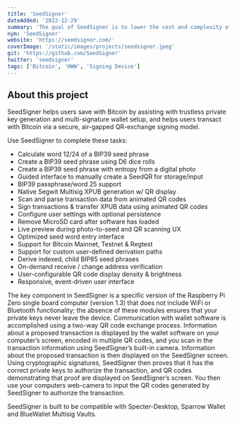 ```yaml
---
title: 'SeedSigner'
dateAdded: '2022-12-29'
summary: 'The goal of SeedSigner is to lower the cost and complexity of Bitcoin multi-signature wallet use. To accomplish this goal, SeedSigner offers anyone the opportunity to build a verifiably air-gapped, stateless Bitcoin signing device using inexpensive, publicly available hardware components (usually < $50).'
nym: 'SeedSigner'
website: 'https://seedsigner.com/'
coverImage: '/static/images/projects/seedsigner.jpeg'
git: 'https://github.com/SeedSigner'
twitter: 'seedsigner'
tags: ['Bitcoin', 'HWW', 'Signing Device']
---
```


## About this project

SeedSigner helps users save with Bitcoin by assisting with trustless private key generation and multi-signature wallet setup, and helps users transact with Bitcoin via a secure, air-gapped QR-exchange signing model.

Use SeedSigner to complete these tasks:

- Calculate word 12/24 of a BIP39 seed phrase
- Create a BIP39 seed phrase using D6 dice rolls
- Create a BIP39 seed phrase with entropy from a digital photo
- Guided interface to manually create a SeedQR for storage/input
- BIP39 passphrase/word 25 support
- Native Segwit Multisig XPUB generation w/ QR display
- Scan and parse transaction data from animated QR codes
- Sign transactions & transfer XPUB data using animated QR codes
- Configure user settings with optional persistence
- Remove MicroSD card after software has loaded
- Live preview during photo-to-seed and QR scanning UX
- Optimized seed word entry interface
- Support for Bitcoin Mainnet, Testnet & Regtest
- Support for custom user-defined derivation paths
- Derive indexed, child BIP85 seed phrases
- On-demand receive / change address verification
- User-configurable QR code display density & brightness
- Responsive, event-driven user interface

The key component in SeedSigner is a specific version of the Raspberry Pi Zero single board computer (version 1.3) that does not include WiFi or Bluetooth functionality; the absence of these modules ensures that your private keys never leave the device. Communication with wallet software is accomplished using a two-way QR code exchange process. Information about a proposed transaction is displayed by the wallet software on your computer’s screen, encoded in multiple QR codes, and you scan in the transaction information using SeedSigner’s built-in camera. Information about the proposed transaction is then displayed on the SeedSigner screen. Using cryptographic signatures, SeedSigner then proves that it has the correct private keys to authorize the transaction, and QR codes demonstrating that proof are displayed on SeedSigner’s screen. You then use your computers web-camera to input the QR codes generated by SeedSigner to authorize the transaction.

SeedSigner is built to be compatible with Specter-Desktop, Sparrow Wallet and BlueWallet Multisig Vaults.
